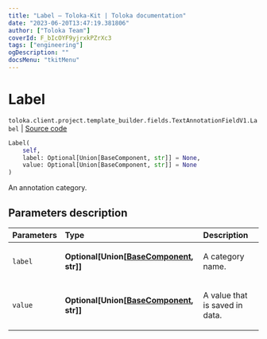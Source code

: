 ```yaml
---
title: "Label — Toloka-Kit | Toloka documentation"
date: "2023-06-20T13:47:19.381806"
author: ["Toloka Team"]
coverId: F_bIcOYF9yjrxkPZrXc3
tags: ["engineering"]
ogDescription: ""
docsMenu: "tkitMenu"
---
```


# Label

`toloka.client.project.template_builder.fields.TextAnnotationFieldV1.Label` | [Source code](https://github.com/Toloka/toloka-kit/blob/v1.2.0/src/client/project/template_builder/fields.py#L498)

```python
Label(
    self,
    label: Optional[Union[BaseComponent, str]] = None,
    value: Optional[Union[BaseComponent, str]] = None
)
```

An annotation category.

## Parameters description

| Parameters | Type | Description |
| :----------| :----| :-----------|
`label`|**Optional\[Union\[[BaseComponent](/docs/toloka-kit/reference/toloka.client.project.template_builder.base.BaseComponent), str\]\]**|<p>A category name.</p>
`value`|**Optional\[Union\[[BaseComponent](/docs/toloka-kit/reference/toloka.client.project.template_builder.base.BaseComponent), str\]\]**|<p>A value that is saved in data.</p>